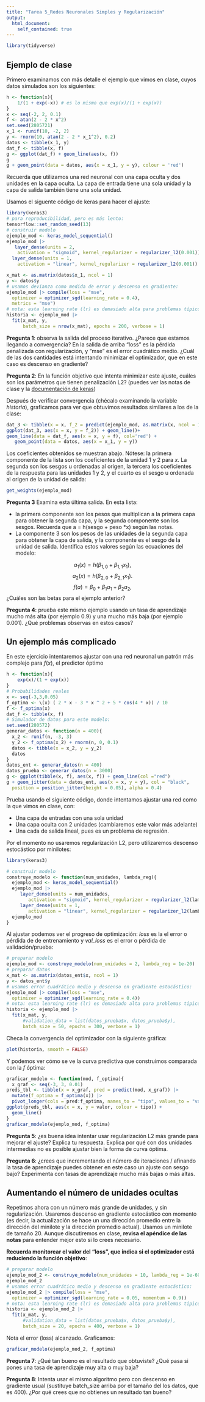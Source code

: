 ```yaml
---
title: "Tarea 5_Redes Neuronales Simples y Regularización"
output:
  html_document:
    self_contained: true
---
```


```r
library(tidyverse)
```

## Ejemplo de clase

Primero examinamos con más detalle el ejemplo que vimos en clase, cuyos datos simulados
son los siguientes:

```r
h <- function(x){
    1/(1 + exp(-x)) # es lo mismo que exp(x)/(1 + exp(x))
}
x <- seq(-2, 2, 0.1)
f <- atan(2 - 2 * x^2)
set.seed(2805721)
x_1 <- runif(10, -2, 2)
y <- rnorm(10, atan(2 - 2 * x_1^2), 0.2)
datos <- tibble(x_1, y)
dat_f <- tibble(x, f)
g <- ggplot(dat_f) + geom_line(aes(x, f))
g
g + geom_point(data = datos, aes(x = x_1, y = y), colour = 'red')
```
Recuerda que utilizamos una red neuronal con una capa oculta y dos unidades
en la capa oculta. La capa de entrada tiene una sola unidad y la capa de salida
también tiene una sola unidad.

Usamos el siguente código de keras para hacer el ajuste:

```r
library(keras3)
# para reproducibilidad, pero es más lento:
tensorflow::set_random_seed(13) 
# construir modelo
ejemplo_mod <- keras_model_sequential()
ejemplo_mod |> 
   layer_dense(units = 2, 
    activation = "sigmoid", kernel_regularizer = regularizer_l2(0.001)) |> 
  layer_dense(units = 1, 
    activation = "linear", kernel_regularizer = regularizer_l2(0.001))
```

```r
x_mat <- as.matrix(datos$x_1, ncol = 1)
y <- datos$y
# usamos devianza como medida de error y descenso en gradiente:
ejemplo_mod |> compile(loss = "mse", 
  optimizer = optimizer_sgd(learning_rate = 0.4),
  metrics = "mse")
# nota: esta learning rate (lr) es demasiado alta para problemas típicos
historia <- ejemplo_mod |> 
  fit(x_mat, y, 
      batch_size = nrow(x_mat), epochs = 200, verbose = 1)
```


**Pregunta 1**: observa la salida del proceso iterativo. ¿Parece que estamos llegando
a convergencia? En la salida de arriba "loss" es la pérdida penalizada con regularización,
y "mse" es el error cuadrático medio. ¿Cuál de las dos cantidades está intentando minimizar
el optimizador, que en este caso es descenso en gradiente?

**Pregunta 2**: En la función objetivo que intenta minimizar este ajuste,
cuáles son los parámetros que tienen penalización L2? (puedes ver
las notas de clase y la [documentación de keras](https://keras.io/api/layers/regularizers/))

Después de verificar convergencia (chécalo examinando la variable
*historia*), graficamos para ver que obtuvimos resultados similares a los de la clase:

```r
dat_3 <- tibble(x = x, f_2 = predict(ejemplo_mod, as.matrix(x, ncol = 1))[,1])
ggplot(dat_3, aes(x = x, y = f_2)) + geom_line()+
geom_line(data = dat_f, aes(x = x, y = f), col='red') +
   geom_point(data = datos, aes(x = x_1, y = y))
```

Los coeficientes obtenidos se muestran abajo. Nótese: la primera componente de
la lista son los coeficientes de la unidad 1 y 2 para $x$. La segunda 
son los sesgos u ordenadas al origen, la tercera los coeficientes
de la respuesta para las unidades 1 y 2, y el cuarto es el sesgo u ordenada
al origen de la unidad de salida:

```r
get_weights(ejemplo_mod)
```

**Pregunta 3** Examina esta última salida. En esta lista: 

- la primera componente son los pesos que multiplican a la primera capa para obtener la segunda capa, y la segunda componente son los sesgos. Recuerda que a = h(sesgo + peso *x) según las notas.
- La componente 3 son los pesos de las unidades de la segunda capa para obtener la capa
de salida, y la componente es el sesgo de la unidad de salida. Identifica estos valores 
según las ecuaciones del modelo:

$$a_1(x)=h(\beta_{1,0} + \beta_{1,1} x_1),$$
$$a_2(x)=h(\beta_{2,0} + \beta_{2,1} x_1).$$
$$f(a) = \beta_0 + \beta_1a_1+\beta_2 a_2,$$
¿Cuáles son las betas para el ejemplo anterior?


**Pregunta 4**: prueba este mismo ejemplo usando un tasa de aprendizaje
mucho más alta (por ejemplo 0.9) y una mucho más baja (por ejemplo 0.001).
¿Qué problemas observas en estos casos?

## Un ejemplo más complicado


En este ejercicio intentaremos ajustar con una red neuronal un patrón más
complejo para $f(x)$, el predictor óptimo


```r
h <- function(x){
    exp(x)/(1 + exp(x))
}
# Probabilidades reales
x <- seq(-3,3,0.05)
f_optima <- \(x) ( 2 * x - 3 * x ^ 2 + 5 * cos(4 * x)) / 10
f <- f_optima(x)
dat_f <- tibble(x, f)
# Simulador de datos para este modelo:
set.seed(280572)
generar_datos <- function(n = 400){
  x_2 <- runif(n, -3, 3)
  y_2 <- f_optima(x_2) + rnorm(n, 0, 0.1)
  datos <- tibble(x = x_2, y = y_2)
  datos
}
datos_ent <- generar_datos(n = 400)
datos_prueba <- generar_datos(n = 3000)
g <- ggplot(tibble(x, f), aes(x, f)) + geom_line(col ="red")
g + geom_jitter(data = datos_ent, aes(x = x, y = y), col = "black",
  position = position_jitter(height = 0.05), alpha = 0.4)
```


Prueba usando el siguiente código, donde intentamos ajustar una red como
la que vimos en clase, con: 

- Una capa de entradas con una sola unidad
- Una capa oculta con 2 unidades (cambiaremos este valor más adelante)
- Una cada de salida lineal, pues es un problema de regresión.

Por el momento no usaremos regularización L2, pero utilizaremos descenso
estocástico por minilotes:

```r
library(keras3)

# construir modelo
construye_modelo <- function(num_unidades, lambda_reg){
  ejemplo_mod <- keras_model_sequential()
  ejemplo_mod |> 
     layer_dense(units = num_unidades, 
        activation = "sigmoid", kernel_regularizer = regularizer_l2(lambda_reg)) |> 
     layer_dense(units = 1, 
        activation = "linear", kernel_regularizer = regularizer_l2(lambda_reg))
  ejemplo_mod
}
```

Al ajustar podemos ver el progreso de optimización: *loss* es la
el error o pérdida de de entrenamiento y *val_loss* es el error o pérdida de
validación/prueba:

```r
# preparar modelo
ejemplo_mod <- construye_modelo(num_unidades = 2, lambda_reg = 1e-20)
# preparar datos
x_mat <- as.matrix(datos_ent$x, ncol = 1)
y <- datos_ent$y
# usamos error cuadrático medio y descenso en gradiente estocástico:
ejemplo_mod |> compile(loss = "mse", 
  optimizer = optimizer_sgd(learning_rate = 0.4))
# nota: esta learning rate (lr) es demasiado alta para problemas típicos
historia <- ejemplo_mod |> 
  fit(x_mat, y, 
      #validation_data = list(datos_prueba$x, datos_prueba$y),
      batch_size = 50, epochs = 300, verbose = 1)
```


Checa la convergencia del optimizador con la siguiente gráfica:


```r
plot(historia, smooth = FALSE)
```

Y podemos ver cómo se ve la curva predictiva que construimos comparada con
la $f$ óptima:

```r
graficar_modelo <- function(mod, f_optima){
  x_graf <- seq(-3, 3, 0.01)
preds_tbl <- tibble(x = x_graf, pred = predict(mod, x_graf)) |> 
  mutate(f_optima = f_optima(x)) |> 
  pivot_longer(cols = pred:f_optima, names_to = "tipo", values_to = "valor")
ggplot(preds_tbl, aes(x = x, y = valor, colour = tipo)) + 
  geom_line()
}
graficar_modelo(ejemplo_mod, f_optima)
```
**Pregunta 5**: ¿es buena idea intentar usar regularización L2 más grande para
mejorar el ajuste? Explica tu respuesta. Explica por qué con dos unidades intermedias
no es posible ajustar bien la forma de curva óptima.

**Pregunta 6**: ¿crees que incrementando el número de iteraciones / afinando 
la tasa de aprendizaje puedes obtener
en este caso un ajuste con sesgo bajo? Experimenta con tasas de aprendizaje
mucho más bajas o más altas.


## Aumentando el número de unidades ocultas

Repetimos ahora con un número más grande de unidades, y sin regularización. Usaremos descenso en gradiente estocástico con momento (es decir, la actualización se
hace un una dirección promedio entre la dirección del minilote y la dirección
promedio actual). Usamos un minilote de tamaño 20. Aunque discutiremos en clase,
**revisa el apéndice de las notas** para entender mejor esto si lo crees necesario.

**Recuerda monitorear el valor del "loss", que indica si el optimizador está
reduciendo la función objetivo**:

```r
# preparar modelo
ejemplo_mod_2 <- construye_modelo(num_unidades = 10, lambda_reg = 1e-60)
ejemplo_mod_2
# usamos error cuadrático medio y descenso en gradiente estocástico:
ejemplo_mod_2 |> compile(loss = "mse", 
  optimizer = optimizer_sgd(learning_rate = 0.05, momentum = 0.9))
# nota: esta learning rate (lr) es demasiado alta para problemas típicos
historia <- ejemplo_mod_2 |> 
  fit(x_mat, y, 
      #validation_data = list(datos_prueba$x, datos_prueba$y),
      batch_size = 20, epochs = 400, verbose = 1)
```


Nota el error (loss) alcanzado. Graficamos:

```r
graficar_modelo(ejemplo_mod_2, f_optima)
```

**Pregunta 7**: ¿Qué tan bueno es el resultado que obtuviste? ¿Qué pasa si pones una
tasa de aprendizaje muy alta o muy baja?

**Pregunta 8**: Intenta usar el mismo algoritmo pero con descenso en gradiente usual (sustituye batch_size arriba por el tamaño
del los datos, que es 400). ¿Por qué crees que no obtienes un resultado tan bueno?
